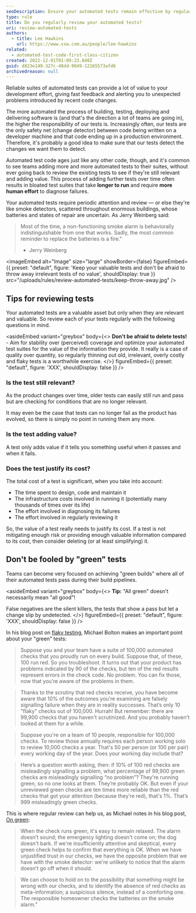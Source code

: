 ```yaml
---
seoDescription: Ensure your automated tests remain effective by regularly reviewing them to remove outdated or unnecessary checks
type: rule
title: Do you regularly review your automated tests?
uri: review-automated-tests
authors:
  - title: Lee Hawkins
    url: https://www.ssw.com.au/people/lee-hawkins
related:
  - automated-test-code-first-class-citizen
created: 2022-12-01T01:09:23.840Z
guid: d823e149-327c-48dd-9049-12165573afd6
archivedreason: null
---
```

Reliable suites of automated tests can provide a lot of value to your development effort, giving fast feedback and alerting you to unexpected problems introduced by recent code changes.

The more automated the process of building, testing, deploying and delivering software is (and that's the direction a lot of teams are going in), the higher the responsibility of our tests is. Increasingly often, our tests are the only safety net (change detector) between code being written on a developer machine and that code ending up in a production environment. Therefore, it's probably a good idea to make sure that our tests detect the changes we want them to detect.

Automated test code ages just like any other code, though, and it's common to see teams adding more and more automated tests to their suites, without ever going back to review the existing tests to see if they're still relevant and adding value. This process of adding further tests over time often results in bloated test suites that take **longer to run** and require **more human effort** to diagnose failures.

Your automated tests require periodic attention and review — or else they're like smoke detectors, scattered throughout enormous buildings, whose batteries and states of repair are uncertain. As Jerry Weinberg said:

> Most of the time, a non-functioning smoke alarm is behaviorally indistinguishable from one that works. Sadly, the most common reminder to replace the batteries is a fire."
>
> * Jerry Weinberg

<imageEmbed
  alt="Image"
  size="large"
  showBorder={false}
  figureEmbed={{
    preset: "default",
    figure: 'Keep your valuable tests and don\'t be afraid to throw away irrelevant tests of no value',
    shouldDisplay: true
  }}
  src="/uploads/rules/review-automated-tests/keep-throw-away.jpg"
/>

## Tips for reviewing tests

Your automated tests are a valuable asset but only when they are relevant and valuable. So review each of your tests regularly with the following questions in mind.

<asideEmbed
  variant="greybox"
  body={<>
    **Don't be afraid to delete tests!** - Aim for stability over (perceived) coverage and optimize your automated test suites for the value of the information they provide. It really is a case of quality over quantity, so regularly thinning out old, irrelevant, overly costly and flaky tests is a worthwhile exercise.
  </>}
  figureEmbed={{
    preset: "default",
    figure: 'XXX',
    shouldDisplay: false
  }}
/>

### Is the test still relevant?

As the product changes over time, older tests can easily still run and pass but are checking for conditions that are no longer relevant.

It may even be the case that tests can no longer fail as the product has evolved, so there is simply no point in running them any more.

### Is the test adding value?

A test only adds value if it tells you something useful when it passes and when it fails.

### Does the test justify its cost?

The total cost of a test is significant, when you take into account:

* The time spent to design, code and maintain it
* The infrastructure costs involved in running it (potentially many thousands of times over its life)
* The effort involved in diagnosing its failures
* The effort involved in regularly reviewing it

So, the value of a test really needs to justify its cost. If a test is not mitigating enough risk or providing enough valuable information compared to its cost, then consider deleting (or at least simplifying) it.

## Don't be fooled by "green" tests

Teams can become very focused on achieving "green builds" where all of their automated tests pass during their build pipelines.

<asideEmbed
  variant="greybox"
  body={<>
    **Tip:** "All green" doesn't necessarily mean "all good"!

False negatives are the silent killers, the tests that show a pass but let a change slip by undetected.
  </>}
  figureEmbed={{
    preset: "default",
    figure: 'XXX',
    shouldDisplay: false
  }}
/>

In his blog post on [flaky testing](https://developsense.com/blog/2021/02/flaky-testing), Michael  Bolton makes an important point about your "green" tests:

> Suppose you and your team have a suite of 100,000 automated checks that you proudly run on every build. Suppose that, of these, 100 run red. So you troubleshoot. It turns out that your product has problems indicated by 90 of the checks, but ten of the red results represent errors in the check code. No problem. You can fix those, now that you’re aware of the problems in them.

>Thanks to the scrutiny that red checks receive, you have become aware that 10% of the outcomes you're examining are falsely signalling failure when they are in reality successes. That’s only 10 "flaky" checks out of 100,000. Hurrah! But remember: there are 99,900 checks that you haven't scrutinized. And you probably haven't looked at them for a while.

>Suppose you're on a team of 10 people, responsible for 100,000 checks. To review those annually requires each person working solo to review 10,000 checks a year. That's 50 per person (or 100 per pair) every working day of the year. Does your working day include that?

>Here’s a question worth asking, then: if 10% of 100 red checks are misleadingly signalling a problem, what percentage of 99,900 green checks are misleadingly signalling “no problem”? They're running green, so no one looks at them. They’re probably OK. But even if your unreviewed green checks are ten times more reliable than the red checks that got your attention (because they’re red), that's 1%. That’s 999 misleadingly green checks.

This is where regular review can help us, as Michael notes in his blog post, [On green](https://developsense.com/blog/2015/07/on-green):

> When the check runs green, it's easy to remain relaxed. The alarm doesn’t sound; the emergency lighting doesn't come on; the dog doesn't bark. If we're insufficiently attentive and skeptical, every green check helps to confirm that everything is OK.
When we have unjustified trust in our checks, we have the opposite problem that we have with the smoke detector: we're unlikely to notice that the alarm doesn’t go off when it should.

> We can choose to hold on to the possibility that something might be wrong with our checks, and to identify the absence of red checks as meta-information; a suspicious silence, instead of a comforting one. The responsible homeowner checks the batteries on the smoke alarm."